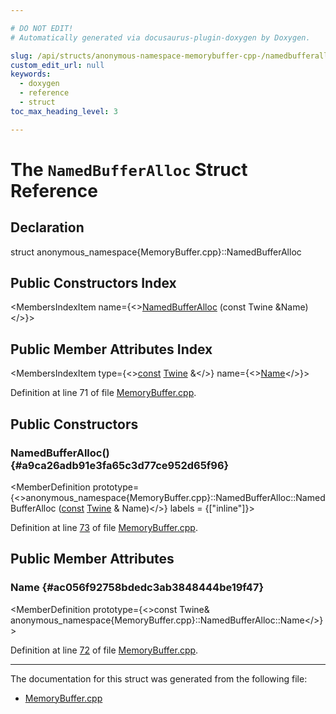 ```yaml
---

# DO NOT EDIT!
# Automatically generated via docusaurus-plugin-doxygen by Doxygen.

slug: /api/structs/anonymous-namespace-memorybuffer-cpp-/namedbufferalloc
custom_edit_url: null
keywords:
  - doxygen
  - reference
  - struct
toc_max_heading_level: 3

---
```





# The `NamedBufferAlloc` Struct Reference

<DoxygenPage pluginConfig={pluginConfig}>



## Declaration

<CodeBlock>struct anonymous_namespace{MemoryBuffer.cpp}::NamedBufferAlloc</CodeBlock>

## Public Constructors Index

<MembersIndex>

<MembersIndexItem
  name={<><a href="#a9ca26adb91e3fa65c3d77ce952d65f96">NamedBufferAlloc</a> (const Twine &amp;Name)</>}>
</MembersIndexItem>

</MembersIndex>

## Public Member Attributes Index

<MembersIndex>

<MembersIndexItem
  type={<><a href="/docs/api/files/lib/lib/target/lib/target/aarch64/aarch64promoteconstant-cpp/#a90f8350fecae261c25be85d38b451bff">const</a> <a href="/docs/api/classes/llvm/twine">Twine</a> &amp;</>}
  name={<><a href="#ac056f92758bdedc3ab3848444be19f47">Name</a></>}>
</MembersIndexItem>

</MembersIndex>


Definition at line 71 of file <a href="/docs/api/files/lib/lib/support/memorybuffer-cpp">MemoryBuffer.cpp</a>.

<SectionDefinition>

## Public Constructors

### NamedBufferAlloc() {#a9ca26adb91e3fa65c3d77ce952d65f96}

<MemberDefinition
  prototype={<>anonymous&#95;namespace&#123;MemoryBuffer.cpp&#125;::NamedBufferAlloc::NamedBufferAlloc (<a href="/docs/api/files/lib/lib/target/lib/target/aarch64/aarch64promoteconstant-cpp/#a90f8350fecae261c25be85d38b451bff">const</a> <a href="/docs/api/classes/llvm/twine">Twine</a> &amp; Name)</>}
  labels = {["inline"]}>

Definition at line <a href="/docs/api/files/lib/lib/support/memorybuffer-cpp/#l00073">73</a> of file <a href="/docs/api/files/lib/lib/support/memorybuffer-cpp">MemoryBuffer.cpp</a>.
</MemberDefinition>

</SectionDefinition>

<SectionDefinition>

## Public Member Attributes

### Name {#ac056f92758bdedc3ab3848444be19f47}

<MemberDefinition
  prototype={<>const Twine&amp; anonymous&#95;namespace&#123;MemoryBuffer.cpp&#125;::NamedBufferAlloc::Name</>}>

Definition at line <a href="/docs/api/files/lib/lib/support/memorybuffer-cpp/#l00072">72</a> of file <a href="/docs/api/files/lib/lib/support/memorybuffer-cpp">MemoryBuffer.cpp</a>.
</MemberDefinition>

</SectionDefinition>

<hr/>

The documentation for this struct was generated from the following file:

<ul>
<li><a href="/docs/api/files/lib/lib/support/memorybuffer-cpp">MemoryBuffer.cpp</a></li>
</ul>

</DoxygenPage>
